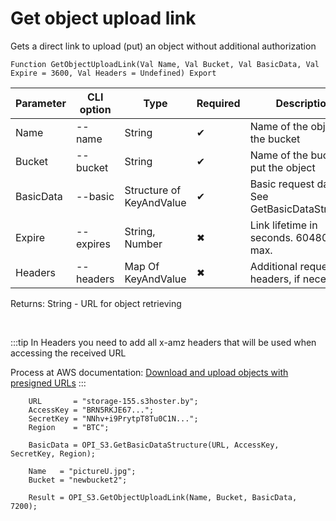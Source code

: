 ﻿---
sidebar_position: 17
---


# Get object upload link
 Gets a direct link to upload (put) an object without additional authorization



`Function GetObjectUploadLink(Val Name, Val Bucket, Val BasicData, Val Expire = 3600, Val Headers = Undefined) Export`

  | Parameter | CLI option | Type | Required | Description |
  |-|-|-|-|-|
  | Name | --name | String | &#x2714; | Name of the object in the bucket |
  | Bucket | --bucket | String | &#x2714; | Name of the bucket to put the object |
  | BasicData | --basic | Structure of KeyAndValue | &#x2714; | Basic request data. See GetBasicDataStructure |
  | Expire | --expires | String, Number | &#x2716; | Link lifetime in seconds. 604800 max. |
  | Headers | --headers | Map Of KeyAndValue | &#x2716; | Additional request headers, if necessary |

  
  Returns:  String - URL for object retrieving

<br/>

:::tip
In Headers you need to add all x-amz headers that will be used when accessing the received URL

Process at AWS documentation: [Download and upload objects with presigned URLs](https://docs.aws.amazon.com/AmazonS3/latest/userguide/using-presigned-url.html)
:::
<br/>


```bsl title="1C:Enterprise/OneScript code example"
    URL       = "storage-155.s3hoster.by";
    AccessKey = "BRN5RKJE67...";
    SecretKey = "NNhv+i9PrytpT8Tu0C1N...";
    Region    = "BTC";

    BasicData = OPI_S3.GetBasicDataStructure(URL, AccessKey, SecretKey, Region);

    Name   = "pictureU.jpg";
    Bucket = "newbucket2";

    Result = OPI_S3.GetObjectUploadLink(Name, Bucket, BasicData, 7200);
```
 




